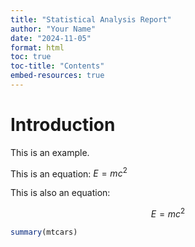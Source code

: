 ```yaml
---
title: "Statistical Analysis Report"
author: "Your Name"
date: "2024-11-05"
format: html
toc: true
toc-title: "Contents"
embed-resources: true
---
```


# Introduction

This is an example.

This is an equation: $E=mc^{2}$

This is also an equation: 

$$E=mc^{2}$$

```r
summary(mtcars)
```

